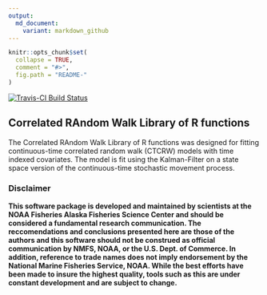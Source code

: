 ```yaml
---
output:
  md_document:
    variant: markdown_github
---
```


<!-- README.md is generated from README.Rmd. Please edit that file -->

```r
knitr::opts_chunk$set(
  collapse = TRUE,
  comment = "#>",
  fig.path = "README-"
)
```

[![Travis-CI Build Status](https://travis-ci.org/NMML/crawl.svg?branch=devel)](https://travis-ci.org/NMML/crawl)

## Correlated RAndom Walk Library of R functions

The Correlated RAndom Walk Library of R functions was designed for fitting continuous-time correlated random walk (CTCRW) models with time indexed covariates. The model is fit using the Kalman-Filter on a state space version of the continuous-time stochastic movement process.

### Disclaimer
**This software package is developed and maintained by scientists at the NOAA Fisheries Alaska Fisheries Science Center and should be considered a fundamental research communication. The reccomendations and conclusions presented here are those of the authors and this software should not be construed as official communication by NMFS, NOAA, or the U.S. Dept. of Commerce. In addition, reference to trade names does not imply endorsement by the National Marine Fisheries Service, NOAA. While the best efforts have been made to insure the highest quality, tools such as this are under constant development and are subject to change.**
